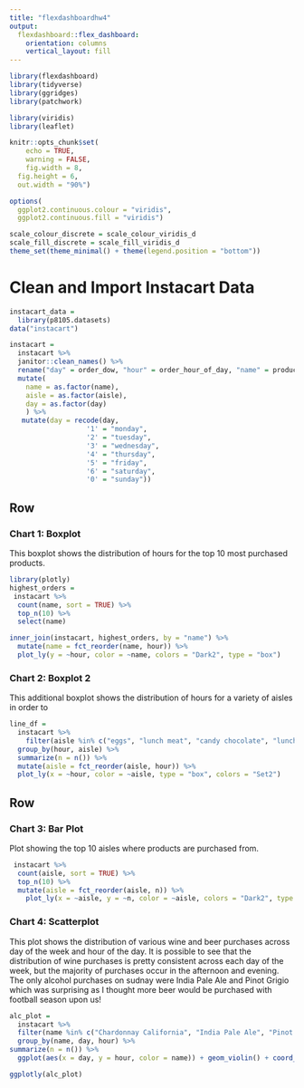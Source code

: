 ```yaml
---
title: "flexdashboardhw4"
output: 
  flexdashboard::flex_dashboard:
    orientation: columns
    vertical_layout: fill
---
```



```r
library(flexdashboard)
library(tidyverse)
library(ggridges)
library(patchwork)

library(viridis)
library(leaflet)

knitr::opts_chunk$set(
	echo = TRUE,
	warning = FALSE,
	fig.width = 8, 
  fig.height = 6,
  out.width = "90%")

options(
  ggplot2.continuous.colour = "viridis",
  ggplot2.continuous.fill = "viridis")

scale_colour_discrete = scale_colour_viridis_d
scale_fill_discrete = scale_fill_viridis_d
theme_set(theme_minimal() + theme(legend.position = "bottom"))

```

# Clean and Import Instacart Data

```r
instacart_data = 
  library(p8105.datasets)
data("instacart") 

instacart = 
  instacart %>% 
  janitor::clean_names() %>% 
  rename("day" = order_dow, "hour" = order_hour_of_day, "name" = product_name) %>% 
  mutate(
    name = as.factor(name),
    aisle = as.factor(aisle),
    day = as.factor(day)
    ) %>% 
   mutate(day = recode(day,
                   '1' = "monday", 
                   '2' = "tuesday", 
                   '3' = "wednesday", 
                   '4' = "thursday", 
                   '5' = "friday",
                   '6' = "saturday", 
                   '0' = "sunday")) 

```


Row {data-width=350}
-----------------------------------------------------------------------

### Chart 1: Boxplot

This boxplot shows the distribution of hours for the top 10 most purchased products. 

```r
library(plotly)
highest_orders =
 instacart %>% 
  count(name, sort = TRUE) %>% 
  top_n(10) %>% 
  select(name)

inner_join(instacart, highest_orders, by = "name") %>% 
  mutate(name = fct_reorder(name, hour)) %>% 
  plot_ly(y = ~hour, color = ~name, colors = "Dark2", type = "box")
```

### Chart 2: Boxplot 2

This additional boxplot shows the distribution of hours for a variety of aisles in order to 
```r
line_df = 
  instacart %>% 
    filter(aisle %in% c("eggs", "lunch meat", "candy chocolate", "lunch meat", "cookies cakes", "fresh vegetables")) %>% 
  group_by(hour, aisle) %>% 
  summarize(n = n()) %>% 
  mutate(aisle = fct_reorder(aisle, hour)) %>% 
  plot_ly(x = ~hour, color = ~aisle, type = "box", colors = "Set2")
```


Row {data-width=350}
-----------------------------------------------------------------------

### Chart 3: Bar Plot 

Plot showing the top 10 aisles where products are purchased from.

```r
 instacart %>% 
  count(aisle, sort = TRUE) %>% 
  top_n(10) %>% 
  mutate(aisle = fct_reorder(aisle, n)) %>% 
    plot_ly(x = ~aisle, y = ~n, color = ~aisle, colors = "Dark2", type = "bar", mode = "markers") 
```


### Chart 4: Scatterplot

This plot shows the distribution of various wine and beer purchases across day of the week and hour of the day. It is possible to see that the distribution of wine purchases is pretty consistent across each day of the week, but the majority of purchases occur in the afternoon and evening. The only alcohol purchases on sudnay were India Pale Ale and Pinot Grigio which was surprising as I thought more beer would be purchased with football season upon us! 

```r
alc_plot = 
  instacart %>% 
  filter(name %in% c("Chardonnay California", "India Pale Ale", "Pinot Noir", "Bud Light Beer Cans")) %>% 
  group_by(name, day, hour) %>% 
summarize(n = n()) %>% 
  ggplot(aes(x = day, y = hour, color = name)) + geom_violin() + coord_flip() + labs(x = "Day of the Week", y = "Hour of the Day", Title = "Distribution of Wine and Beer Purchases by day and hour of week")

ggplotly(alc_plot)
```

